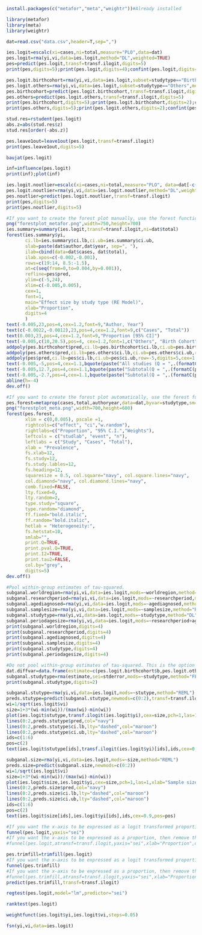 ```r
install.packages(c("metafor","meta","weightr"))#Already installed
```
```r
library(metafor)
library(meta)
library(weightr)
```
```r
dat=read.csv("data.csv",header=T,sep=",")
```
```r
ies.logit=escalc(xi=cases,ni=total,measure="PLO",data=dat)
pes.logit=rma(yi,vi,data=ies.logit,method="DL",weighted=TRUE)
pes=predict(pes.logit,transf=transf.ilogit,digits=5)
print(pes,digits=5);print(pes.logit,digits=4);confint(pes.logit,digits=2)
```
```r
pes.logit.birthcohort=rma(yi,vi,data=ies.logit,subset=studytype=="Birth cohort",method="DL")
pes.logit.others=rma(yi,vi,data=ies.logit,subset=studytype=="Others",method="DL")
pes.birthcohort=predict(pes.logit.birthcohort,transf=transf.ilogit,digits=5)
pes.others=predict(pes.logit.others,transf=transf.ilogit,digits=5)
print(pes.birthcohort,digits=5);print(pes.logit.birthcohort,digits=2);confint(pes.logit.birthcohort,digits=2)
print(pes.others,digits=5);print(pes.logit.others,digits=2);confint(pes.logit.others,digits=2)
```
```r
stud.res=rstudent(pes.logit)
abs.z=abs(stud.res$z)
stud.res[order(-abs.z)]
```
```r
pes.leave1out=leave1out(pes.logit,transf=transf.ilogit)
print(pes.leave1out,digits=5)
```
```r
baujat(pes.logit)
```
```r
inf=influence(pes.logit)
print(inf);plot(inf)
```
```r
ies.logit.noutlier=escalc(xi=cases,ni=total,measure="PLO", data=dat[-c(2,3),])
pes.logit.noutlier=rma(yi,vi,data=ies.logit.noutlier,method="DL",weighted=TRUE)
pes.noutlier=predict(pes.logit.noutlier,transf=transf.ilogit)
print(pes,digits=5)
print(pes.noutlier,digits=5)
```
```r
#If you want to create the forest plot manually, use the forest function in the metafor package. Numerical values in the following code are for demonstration purposes only. You need to change these values according to your data.
png("forestplot_metafor.png",width=750,height=700)
ies.summary=summary(ies.logit,transf=transf.ilogit,ni=dat$total)
forest(ies.summary$yi,
       ci.lb=ies.summary$ci.lb,ci.ub=ies.summary$ci.ub,
       slab=paste(dat$author,dat$year, sep=", "),
       ilab=cbind(data=dat$cases, dat$total),
       ilab.xpos=c(-0.002,-0.001),
       rows=c(19:14, 8.5:-1.5),
       at=c(seq(from=0,to=0.004,by=0.001)), 
       refline=pes$pred,
       ylim=c(-5,24),
       xlim=c(-0.005,0.005),
       cex=1,
       font=1,
       main="Effect size by study type (RE Model)",
       xlab="Proportion",
       digits=4
       )
text(-0.005,23,pos=4,cex=1.2,font=9,"Author, Year")
text(c(-0.0022,-0.0012),23,pos=4,cex=1.2,font=9,c("Cases", "Total"))
text(0.003,23,pos=4,cex=1.2,font=9,"Proportion [95% CI]")
text(-0.005,c(10,20.5),pos=4, cex=1.2,font=1,c("Others", "Birth Cohort"))
addpoly(pes.birthcohort$pred,ci.lb=pes.birthcohort$ci.lb,ci.ub=pes.birthcohort$ci.ub,row=12.7,digits=5,cex=1.1,mlab="")
addpoly(pes.others$pred,ci.lb=pes.others$ci.lb,ci.ub=pes.others$ci.ub,row=-2.7,digits=5,cex=1.1,mlab="")
addpoly(pes$pred,ci.lb=pes$ci.lb,ci.ub=pes$ci.ub,row=-5,digits=5,cex=1.1,mlab="")
text(-0.005,-5,pos=4,cex=1.1,bquote(paste("All studies (Q = ",.(formatC(pes.logit$QE, digits=1,format="f")), ", df = ", .(pes.logit$k - pes.logit$p),", p = ", .(formatC(pes.logit$QEp, digits=2, format="f")), "; ", I^2, " = ",.(formatC(pes.logit$I2, digits=1, format="f")), "%",")")))
text(-0.005,12.7,pos=4,cex=1.1,bquote(paste("Subtotal(Q = ",.(formatC(pes.logit.birthcohort$QE, digits=1, format="f")), ", df = ", .(pes.logit.birthcohort$k - pes.logit.birthcohort$p),", p = ", .(formatC(pes.logit.birthcohort$QEp, digits=2, format="f")), "; ", I^2, " = ",.(formatC(pes.logit.birthcohort$I2, digits=1, format="f")), "%",")")))
text(-0.005,-2.7,pos=4,cex=1.1,bquote(paste("Subtotal(Q = ",.(formatC(pes.logit.others$QE, digits=1, format="f")),", df = ", .(pes.logit.others$k - pes.logit.others$p), ", p = ", .(formatC(pes.logit.others$QEp, digits=2, format="f")), "; ", I^2, " = ",.(formatC(pes.logit.others$I2, digits=1, format="f")), "%",")")))
abline(h=-4)
dev.off()
```
```r
#If you want to create the forest plot automatically, use the forest function in the meta package. Numerical values in the following code are for demonstration purposes only. You need to change these values according to your data.
pes.forest=metaprop(cases,total,authoryear,data=dat,byvar=studytype,sm="PLO",method.ci="NAsm",method.tau="DL",incr=0.5,allincr=FALSE,addincr=FALSE,title="")
png("forestplot_meta.png",width=700,height=600)
forest(pes.forest,
       xlim = c(0,0.005), pscale =1, 
       rightcols=c("effect", "ci","w.random"),
       rightlabs=c("Proportion", "95% C.I.","Weights"),
       leftcols = c("studlab", "event", "n"), 
       leftlabs = c("Study", "Cases", "Total"),
       xlab = "Prevalence", 
       fs.xlab=12,
       fs.study=12,
       fs.study.lables=12,
       fs.heading=12,
       squaresize = 0.5, col.square="navy", col.square.lines="navy",
       col.diamond="navy", col.diamond.lines="navy",
       comb.fixed=FALSE,
       lty.fixed=0,
       lty.random=2, 
       type.study="square",
       type.random="diamond",
       ff.fixed="bold.italic",
       ff.random="bold.italic",
       hetlab = "Heterogeneity:",
       fs.hetstat=10,
       smlab="",
       print.Q=TRUE,
       print.pval.Q=TRUE,
       print.I2=TRUE,
       print.tau2=FALSE,
       col.by="grey",
       digits=5)
dev.off()
```
```r
#Pool within-group estimates of tau-squared.
subganal.worldregion=rma(yi,vi,data=ies.logit,mods=~worldregion,method="REML")
subganal.researchperiod=rma(yi,vi,data=ies.logit,mods=~researchperiod,method="REML")
subganal.agediagnosed=rma(yi,vi,data=ies.logit,mods=~agediagnosed,method="REML")
subganal.samplesize=rma(yi,vi,data=ies.logit,mods=~samplesize,method="REML")
subganal.studytype=rma(yi,vi,data=ies.logit,mods=~studytype,method="DL")
subganal.periodagesize=rma(yi,vi,data=ies.logit,mods=~researchperiod+agediagnosed+samplesize,method="REML")
print(subganal.worldregion,digits=4)
print(subganal.researchperiod,digits=4)
print(subganal.agediagnosed,digits=4)
print(subganal.samplesize,digits=4)
print(subganal.studytype,digits=4)
print(subganal.periodagesize,digits=4)
```
```r
#Do not pool within-group estimates of tau-squared. This is the option used by RevMan.
dat.diffvar=data.frame(estimate=c(pes.logit.birthcohort$b,pes.logit.others$b),stderror=c(pes.logit.birthcohort$se, pes.logit.others$se),studytype = c("Birth cohort","Others"), tau2=round(c(pes.logit.birthcohort$tau2, pes.logit.others$tau2),3))
subganal.studytype=rma(estimate,sei=stderror,mods=~studytype,method="FE",data=dat.diffvar)
print(subganal.studytype,digits=2)
```
```r
subganal.stutype=rma(yi,vi,data=ies.logit,mods=~stutype,method="REML")
preds.stutype=predict(subganal.stutype,newmods=c(0:2),transf=transf.ilogit)
wi=1/sqrt(ies.logit$vi)
size=1+3*(wi-min(wi))/(max(wi)-min(wi))
plot(ies.logit$stutype,transf.ilogit(ies.logit$yi),cex=size,pch=1,las=1,xlab="Study Type", ylab="Proportion")
lines(0:2,preds.stutype$pred,col="navy")
lines(0:2,preds.stutype$ci.lb,lty="dashed",col="maroon")
lines(0:2,preds.stutype$ci.ub,lty="dashed",col="maroon")
ids=c(1:6)
pos=c(2)
text(ies.logit$stutype[ids],transf.ilogit(ies.logit$yi)[ids],ids,cex=0.9,pos=pos)
```
```r
subganal.size=rma(yi,vi,data=ies.logit,mods=~size,method="REML")
preds.size=predict(subganal.size,newmods=c(0:2))
wi=1/sqrt(ies.logit$vi)
size=1+3*(wi-min(wi))/(max(wi)-min(wi))
plot(ies.logit$size,ies.logit$yi,cex=size,pch=1,las=1,xlab="Sample size", ylab="Logit event rate")
lines(0:2,preds.size$pred,col="navy")
lines(0:2,preds.size$ci.lb,lty="dashed",col="maroon")
lines(0:2,preds.size$ci.ub,lty="dashed",col="maroon")
ids=c(1:6)
pos=c(2)
text(ies.logit$size[ids],ies.logit$yi[ids],ids,cex=0.9,pos=pos)
```
```r
#If you want the x-axis to be expressed as a logit transformed proportion, then remove the "#" sign before the following line.
funnel(pes.logit,yaxis="sei")
#If you want the x-axis to be expressed as a proportion, then remove the "#" sign before the following line.
#funnel(pes.logit,atransf=transf.ilogit,yaxis="sei",xlab="Proportion",digits=6)
```
```r
pes.trimfill=trimfill(pes.logit)
#If you want the x-axis to be expressed as a logit transformed proportion, then remove the "#" sign before the following line.
funnel(pes.trimfill)
#If you want the x-axis to be expressed as a proportion, then remove the "#" sign before the following line.
#funnel(pes.trimfill,atransf=transf.ilogit,yaxis="sei",xlab="Proportion",digits=6)
predict(pes.trimfill,transf=transf.ilogit)
```
```r
regtest(pes.logit,model="lm",predictor="sei")
```
```r
ranktest(pes.logit)
```
```r
weightfunct(ies.logit$yi,ies.logit$vi,steps=0.05)
```
```r
fsn(yi,vi,data=ies.logit)
```